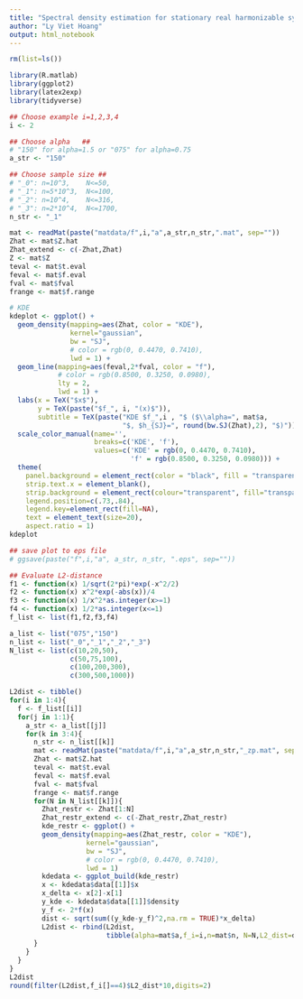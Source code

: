```yaml
---
title: "Spectral density estimation for stationary real harmonizable symmetric stable processes"
author: "Ly Viet Hoang"
output: html_notebook
---
```


```r
rm(list=ls())
```

```r
library(R.matlab)
library(ggplot2)
library(latex2exp)
library(tidyverse)
```

```r
## Choose example i=1,2,3,4
i <- 2

## Choose alpha   ##
# "150" for alpha=1.5 or "075" for alpha=0.75
a_str <- "150"

## Choose sample size ##
# "_0": n=10^3,    N<=50, 
# "_1": n=5*10^3,  N<=100,
# "_2": n=10^4,    N<=316,
# "_3": n=2*10^4,  N<=1700,
n_str <- "_1"

mat <- readMat(paste("matdata/f",i,"a",a_str,n_str,".mat", sep=""))
Zhat <- mat$Z.hat
Zhat_extend <- c(-Zhat,Zhat)
Z <- mat$Z
teval <- mat$t.eval
feval <- mat$f.eval
fval <- mat$fval
frange <- mat$f.range

# KDE
kdeplot <- ggplot() + 
  geom_density(mapping=aes(Zhat, color = "KDE"), 
               kernel="gaussian",
               bw = "SJ", 
               # color = rgb(0, 0.4470, 0.7410),
               lwd = 1) + 
  geom_line(mapping=aes(feval,2*fval, color = "f"), 
            # color = rgb(0.8500, 0.3250, 0.0980),
            lty = 2, 
            lwd = 1) + 
  labs(x = TeX("$x$"),
       y = TeX(paste("$f_", i, "(x)$")),
       subtitle = TeX(paste("KDE $f_",i , "$ ($\\alpha=", mat$a,  
                            "$, $h_{SJ}=", round(bw.SJ(Zhat),2), "$)"))) + 
  scale_color_manual(name='',
                     breaks=c('KDE', 'f'),
                     values=c('KDE' = rgb(0, 0.4470, 0.7410), 
                              'f' = rgb(0.8500, 0.3250, 0.0980))) + 
  theme(
    panel.background = element_rect(color = "black", fill = "transparent"),
    strip.text.x = element_blank(),
    strip.background = element_rect(colour="transparent", fill="transparent"),
    legend.position=c(.73,.84),
    legend.key=element_rect(fill=NA),
    text = element_text(size=20),
    aspect.ratio = 1)
kdeplot
```

```r
## save plot to eps file
# ggsave(paste("f",i,"a", a_str, n_str, ".eps", sep=""))
```


```r
## Evaluate L2-distance
f1 <- function(x) 1/sqrt(2*pi)*exp(-x^2/2)
f2 <- function(x) x^2*exp(-abs(x))/4
f3 <- function(x) 1/x^2*as.integer(x>=1)
f4 <- function(x) 1/2*as.integer(x<=1)
f_list <- list(f1,f2,f3,f4)

a_list <- list("075","150")
n_list <- list("_0","_1","_2","_3")
N_list <- list(c(10,20,50),
               c(50,75,100),
               c(100,200,300),
               c(300,500,1000)) 

L2dist <- tibble()
for(i in 1:4){
  f <- f_list[[i]]
  for(j in 1:1){
    a_str <- a_list[[j]]
    for(k in 3:4){
      n_str <- n_list[[k]]
      mat <- readMat(paste("matdata/f",i,"a",a_str,n_str,"_zp.mat", sep=""))
      Zhat <- mat$Z.hat
      teval <- mat$t.eval
      feval <- mat$f.eval
      fval <- mat$fval
      frange <- mat$f.range
      for(N in N_list[[k]]){
        Zhat_restr <- Zhat[1:N]
        Zhat_restr_extend <- c(-Zhat_restr,Zhat_restr)
        kde_restr <- ggplot() + 
        geom_density(mapping=aes(Zhat_restr, color = "KDE"), 
                   kernel="gaussian",
                   bw = "SJ", 
                   # color = rgb(0, 0.4470, 0.7410),
                   lwd = 1)
        kdedata <- ggplot_build(kde_restr)
        x <- kdedata$data[[1]]$x
        x_delta <- x[2]-x[1]
        y_kde <- kdedata$data[[1]]$density
        y_f <- 2*f(x)
        dist <- sqrt(sum((y_kde-y_f)^2,na.rm = TRUE)*x_delta)
        L2dist <- rbind(L2dist,
                        tibble(alpha=mat$a,f_i=i,n=mat$n, N=N,L2_dist=dist))
      }
    }
  }
}
L2dist 
round(filter(L2dist,f_i[]==4)$L2_dist*10,digits=2)
```

